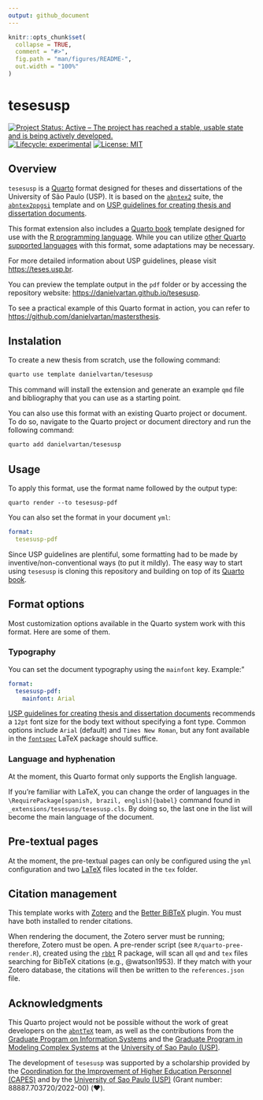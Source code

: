 ```yaml
---
output: github_document
---
```


<!-- README.md is generated from README.Rmd. Please edit that file -->

```r
knitr::opts_chunk$set(
  collapse = TRUE,
  comment = "#>",
  fig.path = "man/figures/README-",
  out.width = "100%"
)
```

# tesesusp

<!-- badges: start -->
[![Project Status: Active – The project has reached a stable, usable state and is being actively developed.](https://www.repostatus.org/badges/latest/active.svg)](https://www.repostatus.org/#active)
[![Lifecycle: experimental](https://img.shields.io/badge/lifecycle-experimental-orange.svg)](https://lifecycle.r-lib.org/articles/stages.html)
[![License: MIT](https://img.shields.io/badge/license-MIT-green)](https://choosealicense.com/licenses/mit/)
<!-- badges: end -->

## Overview

`tesesusp` is a [Quarto](https://quarto.org) format designed for theses and dissertations of the University of São Paulo (USP). It is based on the [`abntex2`](https://www.abntex.net.br/) suite, the [`abntex2ppgsi`](https://www.overleaf.com/project/64f7bdf1641ad4a3a8482800) template and on [USP guidelines for creating thesis and dissertation documents](https://teses.usp.br/index.php?option=com_content&view=article&id=52&Itemid=67&lang=en).

This format extension also includes a [Quarto book](https://quarto.org/docs/books/) template designed for use with the [R programming language](https://www.r-project.org/). While you can utilize [other Quarto supported languages](https://quarto.org/docs/computations/python.html) with this format, some adaptations may be necessary.

For more detailed information about USP guidelines, please visit <https://teses.usp.br>.

You can preview the template output in the `pdf` folder or by accessing the repository website: <https://danielvartan.github.io/tesesusp>.

To see a practical example of this Quarto format in action, you can refer to <https://github.com/danielvartan/mastersthesis>.

## Instalation

To create a new thesis from scratch, use the following command:

```bash
quarto use template danielvartan/tesesusp
```

<!-- Needs testing -->

This command will install the extension and generate an example `qmd` file and bibliography that you can use as a starting point.

You can also use this format with an existing Quarto project or document. To do so, navigate to the Quarto project or document directory and run the following command:

```bash
quarto add danielvartan/tesesusp
```

## Usage

To apply this format, use the format name followed by the output type:

`quarto render --to tesesusp-pdf`

You can also set the format in your document `yml`:

``` yaml
format:
  tesesusp-pdf
```

Since USP guidelines are plentiful, some formatting had to be made by inventive/non-conventional ways (to put it mildly). The easy way to start using `tesesusp` is cloning this repository and building on top of its [Quarto book](https://quarto.org/docs/books/).

## Format options

<!-- See <https://github.com/quarto-journals/elsevier>. -->
<!-- See <https://quarto.org/docs/extensions/formats.html>. -->

Most customization options available in the Quarto system work with this format. Here are some of them.

### Typography

You can set the document typography using the `mainfont` key. Example:"

``` yaml
format:
  tesesusp-pdf:
    mainfont: Arial
```
[USP guidelines for creating thesis and dissertation documents](https://teses.usp.br/index.php?option=com_content&view=article&id=52&Itemid=67&lang=en) recommends a `12pt` font size for the body text without specifying a font type.  Common options include `Arial` (default) and `Times New Roman`, but any font available in the [`fontspec`](https://ctan.org/pkg/fontspec) LaTeX package should suffice.

### Language and hyphenation

At the moment, this Quarto format only supports the English language.

If you're familiar with LaTeX, you can change the order of languages in the `\RequirePackage[spanish, brazil, english]{babel}` command found in  `_extensions/tesesusp/tesesusp.cls`. By doing so, the last one in the list will become the main language of the document.

## Pre-textual pages

At the moment, the pre-textual pages can only be configured using the `yml` configuration and two [LaTeX](https://www.latex-project.org/) files located in the `tex` folder.

## Citation management

This template works with [Zotero](https://www.zotero.org/) and the [Better BiBTeX](https://github.com/retorquere/zotero-better-bibtex) plugin. You must have both installed to render citations.

When rendering the document, the Zotero server must be running; therefore, Zotero must be open. A pre-render script (see `R/quarto-pree-render.R`), created using the [`rbbt`](https://github.com/paleolimbot/rbbt) R package, will scan all `qmd` and `tex` files searching for BibTeX citations (e.g., @watson1953). If they match with your Zotero database, the citations will then be written to the `references.json` file.

<!-- How to add or remove sections. -->

<!-- ## Citation style -->

## Acknowledgments

This Quarto project would not be possible without the work of great developers on the [`abntTeX`](https://www.abntex.net.br/) team, as well as the contributions from the [Graduate Program on Information Systems](http://ppgsi.each.usp.br/templates/) and the [Graduate Program in Modeling Complex Systems](https://sites.usp.br/scx/apresentacao/) at the [University of Sao Paulo (USP)](http://usp.br/).

The development of `tesesusp` was supported by a scholarship provided by the  [Coordination for the Improvement of Higher Education Personnel (CAPES)](https://www.gov.br/capes/) and by the [University of Sao Paulo (USP)](http://usp.br/) (Grant number: 88887.703720/2022-00) (❤️).
